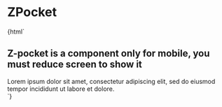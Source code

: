 
<Meta title="Notification/ZPocket" component="z-pocket" />

# ZPocket

<Preview>
  <Story name="ZPocket-sample">
    {html`
      <h2>Z-pocket is a component only for mobile, you must reduce screen to show it</h2>
      <z-pocket
        pocketid="${text('pocketid', 'my-pocket-id')}"
        isopen="${boolean('isopen', true)}"
        ismodal="${boolean('ismodal', true)}"
      >
        <div>
          Lorem ipsum dolor sit amet, consectetur adipiscing elit, sed do eiusmod tempor incididunt ut labore et dolore.
        </div>
      </z-pocket>
    `}
  </Story>
</Preview>

<Props of="z-pocket" />


